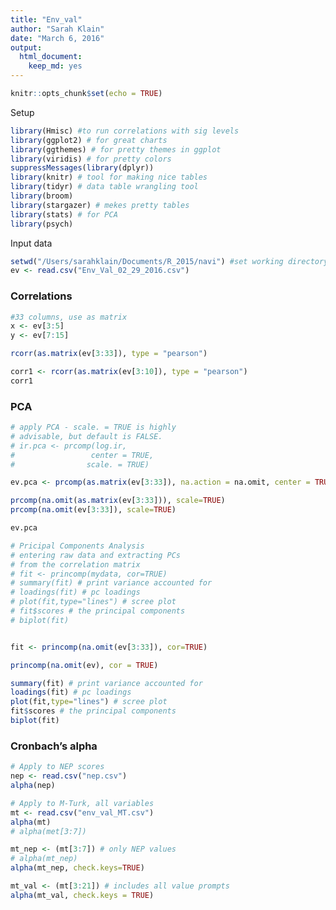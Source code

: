 ```yaml
---
title: "Env_val"
author: "Sarah Klain"
date: "March 6, 2016"
output: 
  html_document: 
    keep_md: yes
---
```


```r
knitr::opts_chunk$set(echo = TRUE)
```

Setup

```r
library(Hmisc) #to run correlations with sig levels
library(ggplot2) # for great charts
library(ggthemes) # for pretty themes in ggplot
library(viridis) # for pretty colors
suppressMessages(library(dplyr))
library(knitr) # tool for making nice tables
library(tidyr) # data table wrangling tool
library(broom)
library(stargazer) # mekes pretty tables
library(stats) # for PCA
library(psych)
```

Input data
```r
setwd("/Users/sarahklain/Documents/R_2015/navi") #set working directory
ev <- read.csv("Env_Val_02_29_2016.csv")
```

### Correlations

```r
#33 columns, use as matrix
x <- ev[3:5]
y <- ev[7:15]

rcorr(as.matrix(ev[3:33]), type = "pearson")

corr1 <- rcorr(as.matrix(ev[3:10]), type = "pearson")
corr1
```

### PCA
```r
# apply PCA - scale. = TRUE is highly 
# advisable, but default is FALSE. 
# ir.pca <- prcomp(log.ir,
#                 center = TRUE,
#                scale. = TRUE) 

ev.pca <- prcomp(as.matrix(ev[3:33]), na.action = na.omit, center = TRUE, scale = TRUE) 

prcomp(na.omit(as.matrix(ev[3:33])), scale=TRUE)
prcomp(na.omit(ev[3:33]), scale=TRUE) 

ev.pca

# Pricipal Components Analysis
# entering raw data and extracting PCs 
# from the correlation matrix 
# fit <- princomp(mydata, cor=TRUE)
# summary(fit) # print variance accounted for 
# loadings(fit) # pc loadings 
# plot(fit,type="lines") # scree plot 
# fit$scores # the principal components
# biplot(fit)


fit <- princomp(na.omit(ev[3:33]), cor=TRUE)

princomp(na.omit(ev), cor = TRUE)

summary(fit) # print variance accounted for 
loadings(fit) # pc loadings 
plot(fit,type="lines") # scree plot 
fit$scores # the principal components
biplot(fit)
```

### Cronbach's alpha
```r
# Apply to NEP scores
nep <- read.csv("nep.csv")
alpha(nep)

# Apply to M-Turk, all variables
mt <- read.csv("env_val_MT.csv")
alpha(mt)
# alpha(met[3:7])

mt_nep <- (mt[3:7]) # only NEP values
# alpha(mt_nep)
alpha(mt_nep, check.keys=TRUE)

mt_val <- (mt[3:21]) # includes all value prompts
alpha(mt_val, check.keys = TRUE)
```